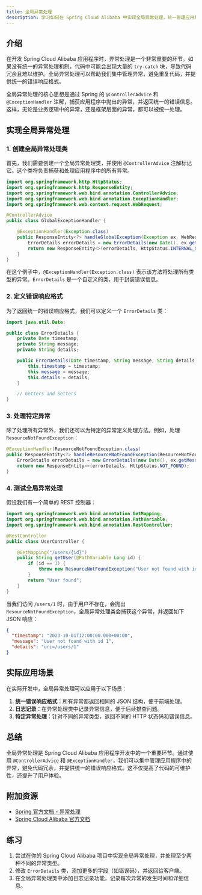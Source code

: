 ```yaml
---
title: 全局异常处理
description: 学习如何在 Spring Cloud Alibaba 中实现全局异常处理，统一管理应用程序中的异常，提升代码的可维护性和用户体验。
---
```


## 介绍

在开发 Spring Cloud Alibaba 应用程序时，异常处理是一个非常重要的环节。如果没有统一的异常处理机制，代码中可能会出现大量的 `try-catch` 块，导致代码冗余且难以维护。全局异常处理可以帮助我们集中管理异常，避免重复代码，并提供统一的错误响应格式。

全局异常处理的核心思想是通过 Spring 的 `@ControllerAdvice` 和 `@ExceptionHandler` 注解，捕获应用程序中抛出的异常，并返回统一的错误信息。这样，无论是业务逻辑中的异常，还是框架层面的异常，都可以被统一处理。

## 实现全局异常处理

### 1. 创建全局异常处理类

首先，我们需要创建一个全局异常处理类，并使用 `@ControllerAdvice` 注解标记它。这个类将负责捕获和处理应用程序中的所有异常。

```java
import org.springframework.http.HttpStatus;
import org.springframework.http.ResponseEntity;
import org.springframework.web.bind.annotation.ControllerAdvice;
import org.springframework.web.bind.annotation.ExceptionHandler;
import org.springframework.web.context.request.WebRequest;

@ControllerAdvice
public class GlobalExceptionHandler {

    @ExceptionHandler(Exception.class)
    public ResponseEntity<?> handleGlobalException(Exception ex, WebRequest request) {
        ErrorDetails errorDetails = new ErrorDetails(new Date(), ex.getMessage(), request.getDescription(false));
        return new ResponseEntity<>(errorDetails, HttpStatus.INTERNAL_SERVER_ERROR);
    }
}
```

在这个例子中，`@ExceptionHandler(Exception.class)` 表示该方法将处理所有类型的异常。`ErrorDetails` 是一个自定义的类，用于封装错误信息。

### 2. 定义错误响应格式

为了返回统一的错误响应格式，我们可以定义一个 `ErrorDetails` 类：

```java
import java.util.Date;

public class ErrorDetails {
    private Date timestamp;
    private String message;
    private String details;

    public ErrorDetails(Date timestamp, String message, String details) {
        this.timestamp = timestamp;
        this.message = message;
        this.details = details;
    }

    // Getters and Setters
}
```

### 3. 处理特定异常

除了处理所有异常外，我们还可以为特定的异常定义处理方法。例如，处理 `ResourceNotFoundException`：

```java
@ExceptionHandler(ResourceNotFoundException.class)
public ResponseEntity<?> handleResourceNotFoundException(ResourceNotFoundException ex, WebRequest request) {
    ErrorDetails errorDetails = new ErrorDetails(new Date(), ex.getMessage(), request.getDescription(false));
    return new ResponseEntity<>(errorDetails, HttpStatus.NOT_FOUND);
}
```

### 4. 测试全局异常处理

假设我们有一个简单的 REST 控制器：

```java
import org.springframework.web.bind.annotation.GetMapping;
import org.springframework.web.bind.annotation.PathVariable;
import org.springframework.web.bind.annotation.RestController;

@RestController
public class UserController {

    @GetMapping("/users/{id}")
    public String getUser(@PathVariable Long id) {
        if (id == 1) {
            throw new ResourceNotFoundException("User not found with id " + id);
        }
        return "User found";
    }
}
```

当我们访问 `/users/1` 时，由于用户不存在，会抛出 `ResourceNotFoundException`，全局异常处理类会捕获这个异常，并返回如下 JSON 响应：

```json
{
  "timestamp": "2023-10-01T12:00:00.000+00:00",
  "message": "User not found with id 1",
  "details": "uri=/users/1"
}
```

## 实际应用场景

在实际开发中，全局异常处理可以应用于以下场景：

1. **统一错误响应格式**：所有异常都返回相同的 JSON 结构，便于前端处理。
2. **日志记录**：在异常处理类中记录异常信息，便于后续排查问题。
3. **特定异常处理**：针对不同的异常类型，返回不同的 HTTP 状态码和错误信息。

## 总结

全局异常处理是 Spring Cloud Alibaba 应用程序开发中的一个重要环节。通过使用 `@ControllerAdvice` 和 `@ExceptionHandler`，我们可以集中管理应用程序中的异常，避免代码冗余，并提供统一的错误响应格式。这不仅提高了代码的可维护性，还提升了用户体验。

## 附加资源

- [Spring 官方文档 - 异常处理](https://docs.spring.io/spring-framework/docs/current/reference/html/web.html#mvc-exceptionhandlers)
- [Spring Cloud Alibaba 官方文档](https://spring-cloud-alibaba-group.github.io/github-pages/hoxton/en-us/index.html)

## 练习

1. 尝试在你的 Spring Cloud Alibaba 项目中实现全局异常处理，并处理至少两种不同的异常类型。
2. 修改 `ErrorDetails` 类，添加更多的字段（如错误码），并返回给客户端。
3. 在全局异常处理类中添加日志记录功能，记录每次异常的发生时间和详细信息。
